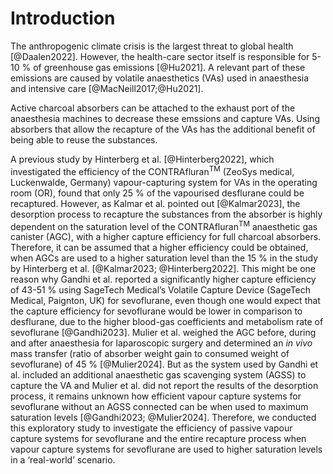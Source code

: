 # Introduction

The anthropogenic climate crisis is the largest threat to global health [@Daalen2022].
However, the health-care sector itself is responsible for 5-10 % of greenhouse gas emissions [@Hu2021].
A relevant part of these emissions are caused by volatile anaesthetics (VAs) used in anaesthesia and intensive care [@MacNeill2017;@Hu2021].

Active charcoal absorbers can be attached to the exhaust port of the anaesthesia machines to decrease these emssions and capture VAs.
Using absorbers that allow the recapture of the VAs has the
additional benefit of being able to reuse the substances.

A previous study by Hinterberg et al. [@Hinterberg2022], which investigated the efficiency of the CONTRAfluran^TM^ (ZeoSys medical, Luckenwalde, Germany) vapour-capturing system for VAs in the operating room (OR), found that only 25 % of the vapourised desflurane could be recaptured.
However, as Kalmar et al. pointed out [@Kalmar2023], the desorption process to recapture the substances from the absorber is highly dependent on the saturation level of the CONTRAfluran^TM^ anaesthetic gas canister (AGC), with a higher capture efficiency for full charcoal absorbers.
Therefore, it can be assumed that a higher efficiency could be obtained, when AGCs are used to a higher saturation level than the 15 % in the study by Hinterberg et al. [@Kalmar2023; @Hinterberg2022].
This might be one reason why Gandhi et al. reported a significantly higher capture efficiency of 43-51 % using SageTech Medical's Volatile Capture Device (SageTech Medical, Paignton, UK) for sevoflurane, even though one would expect that the capture efficiency for sevoflurane would be lower in comparison to desflurane, due to the higher blood-gas coefficients and metabolism rate of sevoflurane [@Gandhi2023].
Mulier et al. weighed the AGC before, during and after anaesthesia for
laparoscopic surgery and determined an *in vivo* mass transfer (ratio of absorber
weight gain to consumed weight of sevoflurane) of 45 %
[@Mulier2024].
But as the system used by Gandhi et al. included an additional anaesthetic gas scavenging system (AGSS) to capture the VA and Mulier et al. did not report the results of the desorption process, it remains unknown how efficient vapour capture systems for sevoflurane without an AGSS connected can be when used to maximum saturation levels [@Gandhi2023; @Mulier2024].
Therefore, we conducted this exploratory study to investigate the efficiency of passive vapour capture systems for sevoflurane and the entire recapture process when vapour capture systems for sevoflurane are used to higher saturation levels in a 'real-world' scenario.
